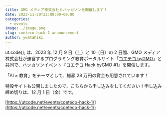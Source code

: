 ```yaml
---
title: GMO メディア株式会社とハッカソンを開催します！
date: 2023-11-20T22:00:00+09:00
categories:
  - events
image: ./image.png
slug: coeteco-hack-1-announcement
author: ywatahiki
---
```


ut.code(); は、2023 年 12 月 9 日（土）と 10（日）の 2 日間、GMO メディア株式会社が運営するプログラミング教育ポータルサイト「[コエテコ byGMO](https://coeteco.jp/)」と共同で、ハッカソンイベント『コエテコ Hack byGMO #1』を開催します。

「AI × 教育」をテーマとして、総額 28 万円の賞金も用意されています！

特設サイトも公開しましたので、こちらから申し込みをしてください！申し込み締め切りは、12 月 1 日（金）です。

[https://utcode.net/events/coeteco-hack-1/](https://utcode.net/events/coeteco-hack-1/)
